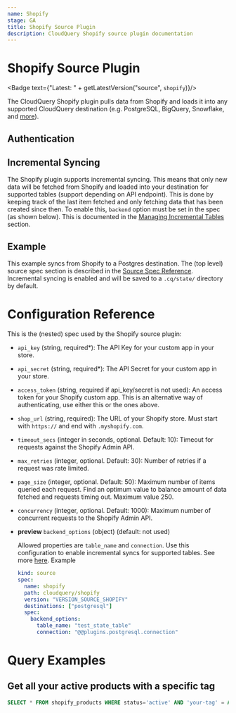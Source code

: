 ```yaml
---
name: Shopify
stage: GA
title: Shopify Source Plugin
description: CloudQuery Shopify source plugin documentation
---
```


# Shopify Source Plugin


<Badge text={"Latest: " + getLatestVersion("source", `shopify`)}/>

The CloudQuery Shopify plugin pulls data from Shopify and loads it into any supported CloudQuery destination (e.g. PostgreSQL, BigQuery, Snowflake, and [more](/docs/plugins/destinations/overview)).

## Authentication

<Authentication/>

## Incremental Syncing

The Shopify plugin supports incremental syncing. This means that only new data will be fetched from Shopify and loaded into your destination for supported tables (support depending on API endpoint). This is done by keeping track of the last item fetched and only fetching data that has been created since then.
To enable this, `backend` option must be set in the spec (as shown below). This is documented in the [Managing Incremental Tables](/docs/advanced-topics/managing-incremental-tables) section.

## Example

This example syncs from Shopify to a Postgres destination. The (top level) source spec section is described in the [Source Spec Reference](/docs/reference/source-spec). Incremental syncing is enabled and will be saved to a `.cq/state/` directory by default.

<Configuration/>

# Configuration Reference

This is the (nested) spec used by the Shopify source plugin:

- `api_key` (string, required\*):
  The API Key for your custom app in your store.

- `api_secret` (string, required\*):
  The API Secret for your custom app in your store.

- `access_token` (string, required if api_key/secret is not used):
  An access token for your Shopify custom app. This is an alternative way of authenticating, use either this or the ones above.

- `shop_url` (string, required): The URL of your Shopify store. Must start with `https://` and end with `.myshopify.com`.

- `timeout_secs` (integer in seconds, optional. Default: 10):
  Timeout for requests against the Shopify Admin API.

- `max_retries` (integer, optional. Default: 30):
  Number of retries if a request was rate limited.

- `page_size` (integer, optional. Default: 50):
  Maximum number of items queried each request. Find an optimum value to balance amount of data fetched and requests timing out. Maximum value 250.

- `concurrency` (integer, optional. Default: 1000):
  Maximum number of concurrent requests to the Shopify Admin API.

- **preview** `backend_options` (object) (default: not used)

  Allowed properties are `table_name` and `connection`. Use this configuration to enable incremental syncs for supported tables. See more [here](/blog/proto-v3#unified-protocol).
  Example

  ```yaml
  kind: source
  spec:
    name: shopify
    path: cloudquery/shopify
    version: "VERSION_SOURCE_SHOPIFY"
    destinations: ["postgresql"]
    spec:
      backend_options:
        table_name: "test_state_table"
        connection: "@@plugins.postgresql.connection"
  ```

# Query Examples

## Get all your active products with a specific tag

```sql copy
SELECT * FROM shopify_products WHERE status='active' AND 'your-tag' = ANY(tags);
```
